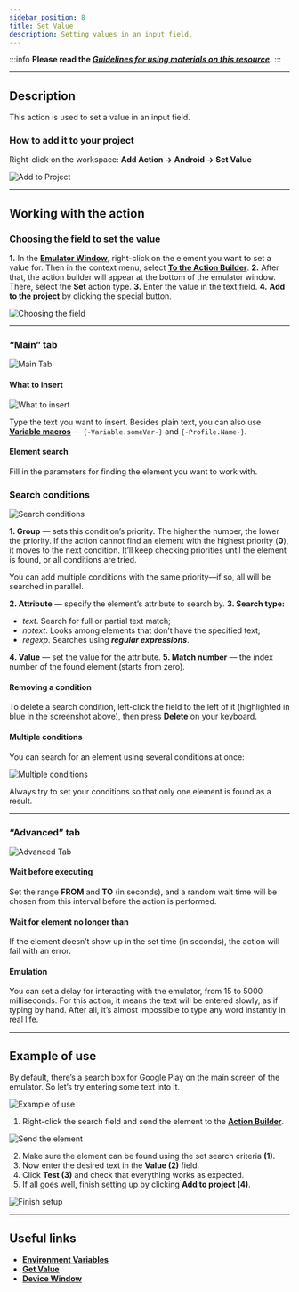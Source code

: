 ```yaml
---
sidebar_position: 8
title: Set Value
description: Setting values in an input field.
---
```

:::info **Please read the [*Guidelines for using materials on this resource*](../../Disclaimer).**
:::
_______________________________________________  
## Description  
This action is used to set a value in an input field.

### How to add it to your project
Right-click on the workspace:
**Add Action → Android → Set Value**

![Add to Project](../assets/SetValue/SetValue_pic1.png)
_______________________________________________
## Working with the action
### Choosing the field to set the value
**1.** In the [**Emulator Window**](../../pm/Interface/DeviceWindow), right-click on the element you want to set a value for. Then in the context menu, select [**To the Action Builder**](../../pm/Interface/ActionBuilder).
**2.** After that, the action builder will appear at the bottom of the emulator window. There, select the **Set** action type.
**3.** Enter the value in the text field.
**4.** **Add to the project** by clicking the special button.

![Choosing the field](../assets/SetValue/SetValue_pic2.png)
_______________________________________________
### “Main” tab
![Main Tab](../assets/SetValue/SetValue_pic3.png)

#### What to insert
![What to insert](../assets/SetValue/SetValue_pic4.png)

Type the text you want to insert. Besides plain text, you can also use [**Variable macros**](../../Data/WorkWithVariables) — `{-Variable.someVar-}` and `{-Profile.Name-}`.

#### Element search
Fill in the parameters for finding the element you want to work with.

### Search conditions
![Search conditions](../assets/SetValue/SetValue_pic5.png)

**1. Group** — sets this condition’s priority. The higher the number, the lower the priority.
If the action cannot find an element with the highest priority (**0**), it moves to the next condition. It’ll keep checking priorities until the element is found, or all conditions are tried.

You can add multiple conditions with the same priority—if so, all will be searched in parallel.

**2. Attribute** — specify the element’s attribute to search by.
**3. Search type:**
   - *text*. Search for full or partial text match;
   - *notext*. Looks among elements that don’t have the specified text;
   - *regexp*. Searches using ***regular expressions***.
   
**4. Value** — set the value for the attribute.
**5. Match number** — the index number of the found element (starts from zero).

#### Removing a condition
To delete a search condition, left-click the field to the left of it (highlighted in blue in the screenshot above), then press **Delete** on your keyboard.

#### Multiple conditions
You can search for an element using several conditions at once:

![Multiple conditions](../assets/SetValue/SetValue_pic6.png)

Always try to set your conditions so that only one element is found as a result.
_______________________________________________
### “Advanced” tab
![Advanced Tab](../assets/SetValue/SetValue_pic7.png)

#### Wait before executing
Set the range **FROM** and **TO** (in seconds), and a random wait time will be chosen from this interval before the action is performed.

#### Wait for element no longer than
If the element doesn’t show up in the set time (in seconds), the action will fail with an error.

#### Emulation
You can set a delay for interacting with the emulator, from 15 to 5000 milliseconds. For this action, it means the text will be entered slowly, as if typing by hand. After all, it’s almost impossible to type any word instantly in real life.
_______________________________________________
## Example of use
By default, there’s a search box for Google Play on the main screen of the emulator. So let’s try entering some text into it.

![Example of use](../assets/SetValue/SetValue_pic8.png)

1. Right-click the search field and send the element to the [**Action Builder**](../../pm/Interface/ActionBuilder).

![Send the element](../assets/SetValue/SetValue_pic9.png)

2. Make sure the element can be found using the set search criteria **(1)**.
3. Now enter the desired text in the **Value (2)** field.
4. Click **Test (3)** and check that everything works as expected.
5. If all goes well, finish setting up by clicking **Add to project (4)**.

![Finish setup](../assets/SetValue/SetValue_pic10.png)
_______________________________________________  
## Useful links
- [**Environment Variables**](../../pm/Creating/Variables)
- [**Get Value**](./GetValue)
- [**Device Window**](../../pm/Interface/DeviceWindow)
